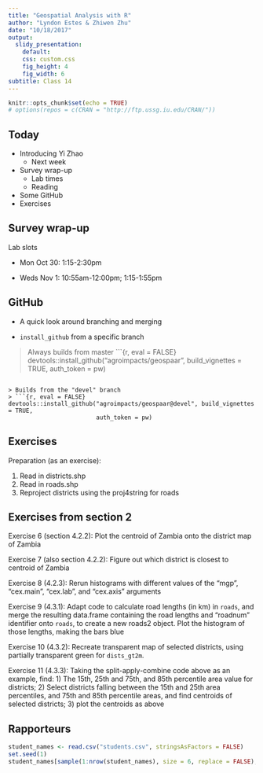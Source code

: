 ```yaml
---
title: "Geospatial Analysis with R"
author: "Lyndon Estes & Zhiwen Zhu"
date: "10/18/2017"
output:
  slidy_presentation: 
    default:
    css: custom.css
    fig_height: 4
    fig_width: 6
subtitle: Class 14
---
```


```r
knitr::opts_chunk$set(echo = TRUE)
# options(repos = c(CRAN = "http://ftp.ussg.iu.edu/CRAN/"))
```

## Today

- Introducing Yi Zhao
    - Next week
- Survey wrap-up
    - Lab times
    - Reading
- Some GitHub
- Exercises

## Survey wrap-up

Lab slots

- Mon Oct 30: 1:15-2:30pm
 
- Weds Nov 1: 10:55am-12:00pm; 1:15-1:55pm

## GitHub

- A quick look around branching and merging

- `install_github` from a specific branch

> Always builds from master
> ```{r, eval = FALSE}
devtools::install_github("agroimpacts/geospaar", build_vignettes = TRUE,
                         auth_token = pw)
```

> Builds from the "devel" branch
> ```{r, eval = FALSE}
devtools::install_github("agroimpacts/geospaar@devel", build_vignettes = TRUE,
                         auth_token = pw)
```

## Exercises

Preparation (as an exercise):

1. Read in districts.shp
2. Read in roads.shp
3. Reproject districts using the proj4string for roads

## Exercises from section 2

Exercise 6 (section 4.2.2): Plot the centroid of Zambia onto the district map of Zambia

Exercise 7 (also section 4.2.2): Figure out which district is closest to centroid of Zambia

Exercise 8 (4.2.3): Rerun histograms with different values of the “mgp”, “cex.main”, “cex.lab”, and “cex.axis” arguments

Exercise 9 (4.3.1): Adapt code to calculate road lengths (in km) in `roads`, and merge the resulting data.frame containing the road lengths and “roadnum” identifier onto `roads`, to create a new roads2 object. Plot the histogram of those lengths, making the bars blue

Exercise 10 (4.3.2): Recreate transparent map of selected districts, using partially transparent green for `dists_gt2m`.

Exercise 11 (4.3.3): Taking the split-apply-combine code above as an example, find: 1) The 15th, 25th and 75th, and 85th percentile area value for districts; 2) Select districts falling between the 15th and 25th area percentiles, and 75th and 85th percentile areas, and find centroids of selected districts; 3) plot the centroids as above

## Rapporteurs

```r
student_names <- read.csv("students.csv", stringsAsFactors = FALSE)
set.seed(1)
student_names[sample(1:nrow(student_names), size = 6, replace = FALSE), ]
```

